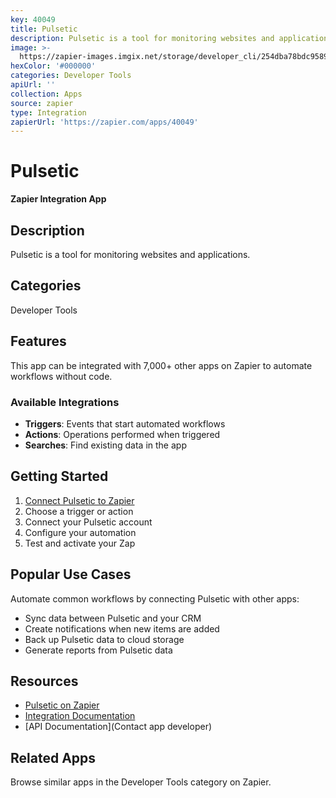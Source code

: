 ```yaml
---
key: 40049
title: Pulsetic
description: Pulsetic is a tool for monitoring websites and applications.
image: >-
  https://zapier-images.imgix.net/storage/developer_cli/254dba78bdc95894b574aab347a3a5a7.png?auto=format%2Ccompress&ixlib=python-3.0.0&q=50
hexColor: '#000000'
categories: Developer Tools
apiUrl: ''
collection: Apps
source: zapier
type: Integration
zapierUrl: 'https://zapier.com/apps/40049'
---
```

# Pulsetic

**Zapier Integration App**

## Description

Pulsetic is a tool for monitoring websites and applications.

## Categories

Developer Tools

## Features

This app can be integrated with 7,000+ other apps on Zapier to automate workflows without code.

### Available Integrations

- **Triggers**: Events that start automated workflows
- **Actions**: Operations performed when triggered
- **Searches**: Find existing data in the app

## Getting Started

1. [Connect Pulsetic to Zapier](https://zapier.com/apps/40049)
2. Choose a trigger or action
3. Connect your Pulsetic account
4. Configure your automation
5. Test and activate your Zap

## Popular Use Cases

Automate common workflows by connecting Pulsetic with other apps:

- Sync data between Pulsetic and your CRM
- Create notifications when new items are added
- Back up Pulsetic data to cloud storage
- Generate reports from Pulsetic data

## Resources

- [Pulsetic on Zapier](https://zapier.com/apps/40049)
- [Integration Documentation](https://zapier.com/apps/40049/integrations)
- [API Documentation](Contact app developer)

## Related Apps

Browse similar apps in the Developer Tools category on Zapier.
